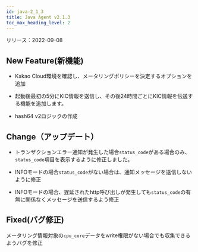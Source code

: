 ```yaml
---
id: java-2_1_3
title: Java Agent v2.1.3
toc_max_heading_level: 2
---
```



リリース：2022-09-08

## New Feature(新機能)

-   Kakao Cloud環境を確認し、メータリングポリシーを決定するオプションを追加

-   起動後最初の5分にKIC情報を送信し、その後24時間ごとにKIC情報を伝送する機能を追加します。

-   hash64 v2ロジックの作成

## Change（アップデート）

-   トランザクションエラー通知が発生した場合`status_code`がある場合のみ、`status_code`項目を表示するように修正しました。

-   INFOモードの場合`status_code`がない場合は、通知メッセージを送信しないように修正

-   INFOモードの場合、遅延されたhttp呼び出しが発生しても`status_code`の有無に関係なくメッセージを送信するよう修正

## Fixed(バグ修正)

メータリング情報対象の`cpu_core`データをwrite権限がない場合でも収集できるようバグを修正
